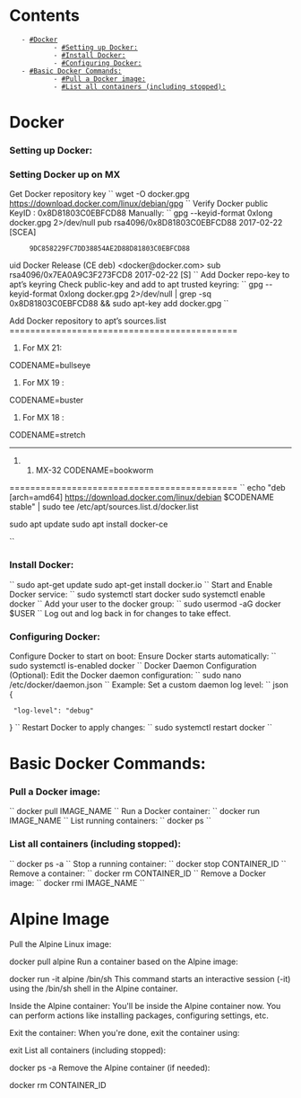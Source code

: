 = Contents =
    - [[#Docker]]
            - [[#Setting up Docker:]]
            - [[#Install Docker:]]
            - [[#Configuring Docker:]]
    - [[#Basic Docker Commands:]]
            - [[#Pull a Docker image:]]
            - [[#List all containers (including stopped):]]

= Docker =
=== Setting up Docker: ===

=== Setting Docker up on MX ===
Get Docker repository key
``
wget -O docker.gpg  https://download.docker.com/linux/debian/gpg
``
Verify Docker public KeyID : 0x8D81803C0EBFCD88
Manually:
``
gpg   --keyid-format 0xlong docker.gpg 2>/dev/null
pub   rsa4096/0x8D81803C0EBFCD88 2017-02-22 [SCEA]
      9DC858229FC7DD38854AE2D88D81803C0EBFCD88
uid                             Docker Release (CE deb) <docker@docker.com>
sub   rsa4096/0x7EA0A9C3F273FCD8 2017-02-22 [S]
``
Add Docker repo-key to apt’s keyring
Check public-key and add to apt trusted keyring:
``
gpg  --keyid-format 0xlong docker.gpg 2>/dev/null | grep -sq 0x8D81803C0EBFCD88 && sudo apt-key add docker.gpg
``

Add Docker repository to apt’s sources.list
============================================
# For MX 21:
CODENAME=bullseye
# For MX 19 :
CODENAME=buster
# For MX 18 :
CODENAME=stretch
--------------------------------------------

###MX-32 CODENAME=bookworm
============================================
``
echo "deb [arch=amd64] https://download.docker.com/linux/debian $CODENAME stable" | sudo tee /etc/apt/sources.list.d/docker.list

sudo apt update
sudo apt install docker-ce

``


=== Install Docker: ===
``
sudo apt-get update
sudo apt-get install docker.io
``
Start and Enable Docker service:
``
sudo systemctl start docker
sudo systemctl enable docker
``
Add your user to the docker group:
``
sudo usermod -aG docker $USER
``
Log out and log back in for changes to take effect.

=== Configuring Docker: ===

Configure Docker to start on boot:
Ensure Docker starts automatically:
``
sudo systemctl is-enabled docker
``
Docker Daemon Configuration (Optional):
Edit the Docker daemon configuration:
``
sudo nano /etc/docker/daemon.json
``
Example: Set a custom daemon log level:
``
json
{
  "log-level": "debug"
}
``
Restart Docker to apply changes:
``
sudo systemctl restart docker
``
= Basic Docker Commands: =

=== Pull a Docker image: ===
``
docker pull IMAGE_NAME
``
Run a Docker container:
``
docker run IMAGE_NAME
``
List running containers:
``
docker ps
``
=== List all containers (including stopped): ===
``
docker ps -a
``
Stop a running container:
``
docker stop CONTAINER_ID
``
Remove a container:
``
docker rm CONTAINER_ID
``
Remove a Docker image:
``
docker rmi IMAGE_NAME
``

= Alpine Image =

Pull the Alpine Linux image:

docker pull alpine
Run a container based on the Alpine image:

docker run -it alpine /bin/sh
This command starts an interactive session (-it) using the /bin/sh shell in the Alpine container.

Inside the Alpine container:
You'll be inside the Alpine container now. You can perform actions like installing packages, configuring settings, etc.

Exit the container:
When you're done, exit the container using:

exit
List all containers (including stopped):

docker ps -a
Remove the Alpine container (if needed):

docker rm CONTAINER_ID
